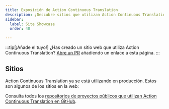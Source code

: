 ```yaml
---
title: Exposición de Action Continuous Translation
description: ¡Descubre sitios que utilizan Action Continuous Translation!
sidebar:
  label: Site Showcase
  order: 40

---
```


:::tip[¡Añade el tuyo!]
¿Has creado un sitio web que utiliza Action Continuous Translation? [Abre un PR](https://github.com/pelikhan/action-continuous-translation/blob/main/CONTRIBUTING.md#showcase) añadiendo un enlace a esta página.
:::

## Sitios


Action Continuous Translation ya se está utilizando en producción. Estos son algunos de los sitios en la web:

<ShowcaseSites />

Consulta todos los [repositorios de proyectos públicos que utilizan Action Continuous Translation en GitHub](https://github.com/pelikhan/action-continuous-translation/network/dependents).
